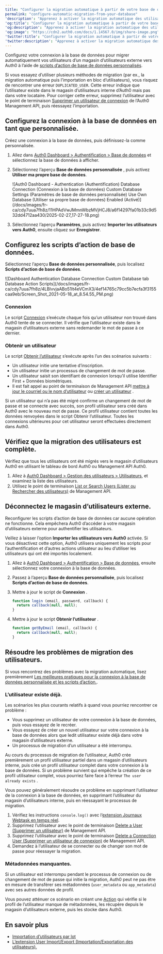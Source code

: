 ```yaml
---
title: "Configurer la migration automatique à partir de votre base de données"
permalink: "configure-automatic-migration-from-your-database"
'description': "Apprenez à activer la migration automatique des utilisateurs avec votre base de données personnalisée."
'og:title': "Configurer la migration automatique à partir de votre base de données"
'og:description': "Apprenez à activer la migration automatique des utilisateurs avec votre base de données personnalisée."
'og:image': "https://cdn2.auth0.com/docs/1.14567.0/img/share-image.png"
'twitter:title': "Configurer la migration automatique à partir de votre base de données"
'twitter:description': "Apprenez à activer la migration automatique des utilisateurs avec votre base de données personnalisée."
---
```


Configurez votre connexion à la base de données pour migrer automatiquement vos utilisateurs d’un magasin d’utilisateurs externe vers Auth0 à l’aide de [scripts d’action de base de données personnalisés](/docs/fr-ca/authenticate/database-connections/custom-db/templates).

<Warning>

Si vous essayez d’utiliser plusieurs méthodes de migration (par ex., la migration automatique puis l’importation en bloc d’utilisateurs), vous risquez de rencontrer une erreur `DUPLICATED_USER`. Cette erreur indique que l’utilisateur existe dans le magasin d’utilisateurs interne d’Auth0 mais pas dans votre locataire. Pour corriger cette erreur, supprimez l’utilisateur avec le point de terminaison [Supprimer un utilisateur de connexion](https://auth0.com/docs/api/management/v2#!/Connections/delete_users_by_email) de l’Auth0 Management API, puis réessayez l’importation.

</Warning>

## Configurez la connexion à la base de données en tant que personnalisée.

Créez une connexion à la base de données, puis définissez-la comme personnalisée.

1. Allez dans [Auth0 Dashboard > Authentification > Base de données](https://manage.auth0.com/#/connections/database) et sélectionnez la base de données à afficher.
2. Sélectionnez l’aperçu **Base de données personnalisée** , puis activez **Utiliser ma propre base de données**.

   <Frame>![Auth0 Dashboard - Authentication (Authentification) Database Connection (Connexion à la base de données) Custom Database Settings (Paramètres de base de données personnalisée) Use Own Database (Utiliser sa propre base de données) Enabled (Activé)](/docs/images/fr-ca/cdy7uua7fh8z/11HPAdVwJMmnWbzMVjHCJ8/a6f14297fa01b33c9d532dd4712aa430/2025-02-27_17-27-18.png)</Frame>

3. Sélectionnez l’aperçu **Paramètres**, puis activez **Importer les utilisateurs vers Auth0**, ensuite cliquez sur **Enregistrer**.

## Configurez les scripts d’action de base de données.

Sélectionnez l’aperçu **Base de données personnalisée**, puis localisez **Scripts d’action de base de données**.

<Frame>![Dashboard Authentication Database Connection Custom Database tab Database Action Scripts](/docs/images/fr-ca/cdy7uua7fh8z/4LBIvvjaABo51It4eVCmX3/4ef14765c79cc5b7ecfa3f3155caa9eb/Screen_Shot_2021-05-18_at_8.54.55_PM.png)</Frame>

### Connexion

Le script [Connexion](/docs/fr-ca/authenticate/database-connections/custom-db/templates/login) s’exécute chaque fois qu’un utilisateur non trouvé dans Auth0 tente de se connecter. Il vérifie que l’utilisateur existe dans le magasin d’utilisateurs externe sans redemander le mot de passe à ce dernier.

### Obtenir un utilisateur

Le script [Obtenir l’utilisateur](/docs/fr-ca/authenticate/database-connections/custom-db/templates/get-user) s’exécute après l’un des scénarios suivants :

* Un utilisateur initie une tentative d’inscription.
* Un utilisateur initie un processus de changement de mot de passe.
* Un utilisateur saisit son identifiant de connexion lorsqu’il utilise Identifier First + Données biométriques.
* Il est fait appel au point de terminaison de <Tooltip href="/docs/docs/fr-ca/glossary?term=management-api" tip="Management API
Un produit permettant aux clients d’effectuer des tâches administratives." cta="Voir le glossaire">Management API</Tooltip> [mettre à jour le courriel ou le nom d’utilisateur](/docs/fr-ca/api/v2#!/Users/patch_users_by_id) ou [créer un utilisateur](/docs/fr-ca/api/management/v2#!/Users/post_users) .

Si un utilisateur qui n’a pas été migré confirme un changement de mot de passe et se connecte avec succès, son profil utilisateur sera créé dans Auth0 avec le nouveau mot de passe. Ce profil utilisateur contient toutes les données renvoyées dans le script Obtenir l’utilisateur. Toutes les connexions ultérieures pour cet utilisateur seront effectuées directement dans Auth0.

## Vérifiez que la migration des utilisateurs est complète.

Vérifiez que tous les utilisateurs ont été migrés vers le magasin d’utilisateurs Auth0 en utilisant le tableau de bord Auth0 ou Management API Auth0.

1. Allez à [Auth0 Dashboard > Gestion des utilisateurs > Utilisateurs](https://manage.auth0.com/#/users), et examinez la liste des utilisateurs.
2. Utilisez le point de terminaison [List or Search Users (Lister ou Rechercher des utilisateurs)](/docs/fr-ca/api/v2#!/Users/get_users) de Management API.

## Déconnectez le magasin d’utilisateurs externe.

Reconfigurer les scripts d’action de base de données car aucune opération ne fonctionne. Cela empêchera Auth0 d’accéder à votre magasin d’utilisateurs externe pour authentifier les utilisateurs.

<Callout icon="file-lines" color="#0EA5E9" iconType="regular">

Veillez à laisser l’option **Importer les utilisateurs vers Auth0** activée. Si vous désactivez cette option, Auth0 utilisera uniquement les scripts pour l’authentification et d’autres actions utilisateur au lieu d’utiliser les utilisateurs qui ont été importés localement.

</Callout>

1. Allez à [Auth0 Dashboard > Authentification > Base de données](https://manage.auth0.com/#/connections/database), ensuite sélectionnez votre connexion à la base de données.
2. Passez à l’aperçu **Base de données personnalisée**, puis localisez **Scripts d’action de base de données**.
3. Mettre à jour le script de **Connexion** .

   ```javascript lines
   function login (email, password, callback) {
     return callback(null, null);
   }
   ```

   

   
4. Mettre à jour le script **Obtenir l’utilisateur** .

   ```javascript lines
   function getByEmail (email, callback) {
     return callback(null, null);
   }
   ```

   

   

## Résoudre les problèmes de migration des utilisateurs.

Si vous rencontrez des problèmes avec la migration automatique, lisez premièrement [Les meilleures pratiques pour la connexion à la base de données personnalisée et les scripts d’action.](/docs/fr-ca/authenticate/database-connections/custom-db/custom-database-connections-scripts).

### L’utilisateur existe déjà.

Les scénarios les plus courants relatifs à quand vous pourriez rencontrer ce problème :

* Vous supprimez un utilisateur de votre connexion à la base de données, puis vous essayez de le recréer.
* Vous essayez de créer un nouvel utilisateur sur votre connexion à la base de données alors que ledit utilisateur existe déjà dans votre magasin d’utilisateurs externe.
* Un processus de migration d’un utilisateur a été interrompu.

Au cours du processus de migration de l’utilisateur, Auth0 crée premièrement un profil utilisateur partiel dans un magasin d’utilisateurs interne, puis crée un profil utilisateur complet dans votre connexion à la base de données. Si un problème survient qui empêche la création de ce profil utilisateur complet, vous pourriez faire face à l’erreur `The user already exists` .

Vous pouvez généralement résoudre ce problème en supprimant l’utilisateur de la connexion à la base de données, en supprimant l’utilisateur du magasin d’utilisateurs interne, puis en réessayant le processus de migration.

1. Vérifiez les instructions `console.log()` avec l’[extension Journaux Webtask en temps réel](/docs/fr-ca/customize/extensions/real-time-webtask-logs).
2. Supprimez l’utilisateur avec le point de terminaison [Delete a User (Supprimer un utilisateur)](https://auth0.com/docs/api/management/v2#!/Users/delete_users_by_id) de Management API.
3. Supprimez l’utilisateur avec le point de terminaison [Delete a Connection User (Supprimer un utilisateur de connexion)](/docs/fr-ca/api/management/v2#!/Connections/delete_users_by_email) de Management API.
4. Demandez à l’utilisateur de se connecter ou de changer son mot de passe pour réessayer la migration.

### Métadonnées manquantes.

Si un utilisateur est interrompu pendant le processus de connexion ou de changement de mot de passe qui initie la migration, Auth0 peut ne pas être en mesure de transférer ses métadonnées (`user_metadata` ou `app_metadata`) avec ses autres données de profil.

Vous pouvez atténuer ce scénario en créant une [Action](/docs/fr-ca/customize/actions) qui vérifie si le profil de l’utilisateur manque de métadonnées, les récupère depuis le magasin d’utilisateurs externe, puis les stocke dans Auth0.

## En savoir plus

* [Importation d’utilisateurs par lot](/docs/fr-ca/manage-users/user-migration/bulk-user-imports)
* [L’extension User Import/Export (Importation/Exportation des utilisateurs).](/docs/fr-ca/manage-users/user-migration/user-import-export-extension)